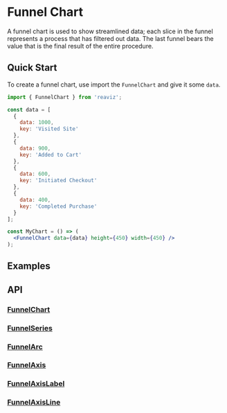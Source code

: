 
<Meta of={FunnelChartStory} />

# Funnel Chart

A funnel chart is used to show streamlined data; each slice in the
funnel represents a process that has filtered out data. The last funnel
bears the value that is the final result of the entire procedure.

## Quick Start
To create a funnel chart, use import the `FunnelChart` and give it some `data`.

```jsx
import { FunnelChart } from 'reaviz';

const data = [
  {
    data: 1000,
    key: 'Visited Site'
  },
  {
    data: 900,
    key: 'Added to Cart'
  },
  {
    data: 600,
    key: 'Initiated Checkout'
  },
  {
    data: 400,
    key: 'Completed Purchase'
  }
];

const MyChart = () => (
  <FunnelChart data={data} height={450} width={450} />
);
```

## Examples

<ToggleCanvas of={FunnelChartStory.Basic} storybook="charts-funnel-chart--basic" />

## API

### [FunnelChart](https://github.com/reaviz/reaviz/blob/master/src/FunnelChart/FunnelChart.tsx)
<PropsTable name="FunnelChart" />

### [FunnelSeries](https://github.com/reaviz/reaviz/blob/master/src/FunnelChart/FunnelSeries/FunnelSeries.tsx)
<PropsTable name="FunnelSeries" />

### [FunnelArc](https://github.com/reaviz/reaviz/blob/master/src/FunnelChart/FunnelSeries/FunnelArc.tsx)
<PropsTable name="FunnelArc" />

### [FunnelAxis](https://github.com/reaviz/reaviz/blob/master/src/FunnelChart/FunnelSeries/FunnelAxis/FunnelAxis.tsx)
<PropsTable name="FunnelAxis" />

### [FunnelAxisLabel](https://github.com/reaviz/reaviz/blob/master/src/FunnelChart/FunnelSeries/FunnelAxis/FunnelAxisLabel.tsx)
<PropsTable name="FunnelAxisLabel" />

### [FunnelAxisLine](https://github.com/reaviz/reaviz/blob/master/src/FunnelChart/FunnelSeries/FunnelAxis/FunnelAxisLine.tsx)
<PropsTable name="FunnelAxisLine" />

